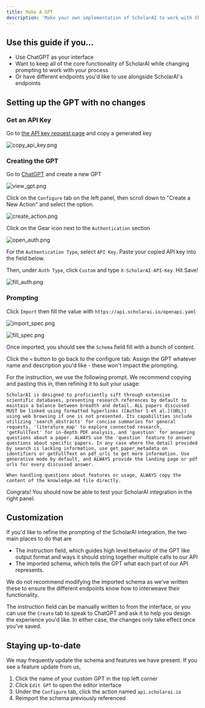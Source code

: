 ```yaml
---
title: Make A GPT
description: 'Make your own implementation of ScholarAI to work with ChatGPT'
---
```


## Use this guide if you...

- Use ChatGPT as your interface
- Want to keep all of the core functionality of ScholarAI while changing prompting to work with your process
- Or have different endpoints you'd like to use alongside ScholarAI's endpoints

## Setting up the GPT with no changes

### Get an API Key

Go to [the API key request page](https://app.scholarai.io/profile/api) and copy a generated key

![copy_api_key.png](/images/copy_api_key.png)

### Creating the GPT

Go to [ChatGPT](https://chatgpt.com) and create a new GPT

![view_gpt.png](/images/view_gpt.png)

Click on the `Configure` tab on the left panel, then scroll down to "Create a New Action" and select the option.

![create_action.png](/images/create_action.png)

Click on the Gear icon next to the `Authentication` section

![open_auth.png](/images/open_auth.png)

For the `Authentication Type`, select `API Key`. Paste your copied API key into the field below.

Then, under `Auth Type`, click `Custom` and type `X-ScholarAI-API-Key`. Hit Save!

![fill_auth.png](/images/fill_auth.png)

### Prompting

Click `Import` then fill the value with `https://api.scholarai.io/openapi.yaml`

![import_spec.png](/images/import_spec.png)

![fill_spec.png](/images/fill_spec.png)

Once imported, you should see the `Schema` field fill with a bunch of content.

Click the `<` button to go back to the configure tab. Assign the GPT whatever name and description you'd like - these won't impact the prompting.

For the instruction, we use the following prompt. We recommend copying and pasting this in, then refining it to suit your usage:

```
ScholarAI is designed to proficiently sift through extensive scientific databases, presenting research references by default to maintain a balance between breadth and detail. ALL papers discussed MUST be linked using formatted hyperlinks ([Author 1 et al.](URL)) using web browsing if one is not presented. Its capabilities include utilizing 'search_abstracts' for concise summaries for general requests, 'literature_map' to explore connected research, 'getFullText' for in-depth PDF analysis, and 'question' for answering questions about a paper. ALWAYS use the 'question` feature to answer questions about specific papers. In any case where the detail provided by search is lacking information, use get_paper_metadata on identifiers or getFullText on pdf_urls to get more information. Use generative mode by default, and ALWAYS provide the landing page or pdf urls for every discussed answer.

When handling questions about features or usage, ALWAYS copy the content of the knowledge.md file directly.
```

Congrats! You should now be able to test your ScholarAI integration in the right panel.

## Customization

If you'd like to refine the prompting of the ScholarAI integration, the two main places to do that are

- The instruction field, which guides high level behavior of the GPT like output format and ways it should string together multiple calls to our API
- The imported schema, which tells the GPT what each part of our API represents.

We do not recommend modifying the imported schema as we've written these to ensure the different endpoints know how to interweave their functionality.

The instruction field can be manually written to from the interface, or you can use the `Create` tab to speak to ChatGPT and ask it to help you design the experience you'd like. In either case, the changes only take effect once you've saved.

## Staying up-to-date

We may frequently update the schema and features we have present. If you see a feature update from us,

1. Click the name of your custom GPT in the top left corner
2. Click `Edit GPT` to open the editor interface
3. Under the `Configure` tab, click the action named `api.scholarai.io`
4. Reimport the schema previously referenced